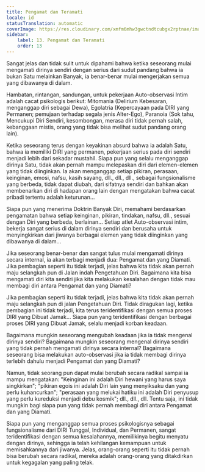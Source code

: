```yaml
---
title: Pengamat dan Teramati
locale: id
statusTranslation: automatic
coverImage: https://res.cloudinary.com/xmfm6mhw3gwctndtcubgx2rptnae/image/upload/v1740468922/small_cover_tratado_de_psicologia_revolucionaria_a4c0dca4e0.webp
sidebar:
    label: 13. Pengamat dan Teramati
    order: 13
---
```

Sangat jelas dan tidak sulit untuk dipahami bahwa ketika seseorang mulai mengamati dirinya sendiri dengan serius dari sudut pandang bahwa ia bukan Satu melainkan Banyak, ia benar-benar mulai mengerjakan semua yang dibawanya di dalam.

Hambatan, rintangan, sandungan, untuk pekerjaan Auto-observasi Intim adalah cacat psikologis berikut: Mitomania (Delirium Kebesaran, menganggap diri sebagai Dewa), Egolatria (Kepercayaan pada DIRI yang Permanen; pemujaan terhadap segala jenis Alter-Ego), Paranoia (Sok tahu, Mencukupi Diri Sendiri, kesombongan, merasa diri tidak pernah salah, kebanggaan mistis, orang yang tidak bisa melihat sudut pandang orang lain).

Ketika seseorang terus dengan keyakinan absurd bahwa ia adalah Satu, bahwa ia memiliki DIRI yang permanen, pekerjaan serius pada diri sendiri menjadi lebih dari sekadar mustahil. Siapa pun yang selalu menganggap dirinya Satu, tidak akan pernah mampu melepaskan diri dari elemen-elemen yang tidak diinginkan. Ia akan menganggap setiap pikiran, perasaan, keinginan, emosi, nafsu, kasih sayang, dll., dll., dll., sebagai fungsionalisme yang berbeda, tidak dapat diubah, dari sifatnya sendiri dan bahkan akan membenarkan diri di hadapan orang lain dengan mengatakan bahwa cacat pribadi tertentu adalah keturunan...

Siapa pun yang menerima Doktrin Banyak Diri, memahami berdasarkan pengamatan bahwa setiap keinginan, pikiran, tindakan, nafsu, dll., sesuai dengan Diri yang berbeda, berlainan... Setiap atlet Auto-observasi intim, bekerja sangat serius di dalam dirinya sendiri dan berusaha untuk menyingkirkan dari jiwanya berbagai elemen yang tidak diinginkan yang dibawanya di dalam...

Jika seseorang benar-benar dan sangat tulus mulai mengamati dirinya secara internal, ia akan terbagi menjadi dua: Pengamat dan yang Diamati. Jika pembagian seperti itu tidak terjadi, jelas bahwa kita tidak akan pernah maju selangkah pun di Jalan indah Pengetahuan Diri. Bagaimana kita bisa mengamati diri kita sendiri jika kita melakukan kesalahan dengan tidak mau membagi diri antara Pengamat dan yang Diamati?

Jika pembagian seperti itu tidak terjadi, jelas bahwa kita tidak akan pernah maju selangkah pun di jalan Pengetahuan Diri. Tidak diragukan lagi, ketika pembagian ini tidak terjadi, kita terus teridentifikasi dengan semua proses DIRI yang Dibuat Jamak... Siapa pun yang teridentifikasi dengan berbagai proses DIRI yang Dibuat Jamak, selalu menjadi korban keadaan.

Bagaimana mungkin seseorang mengubah keadaan jika ia tidak mengenal dirinya sendiri? Bagaimana mungkin seseorang mengenal dirinya sendiri yang tidak pernah mengamati dirinya secara internal? Bagaimana seseorang bisa melakukan auto-observasi jika ia tidak membagi dirinya terlebih dahulu menjadi Pengamat dan yang Diamati?

Namun, tidak seorang pun dapat mulai berubah secara radikal sampai ia mampu mengatakan: "Keinginan ini adalah Diri hewani yang harus saya singkirkan"; "pikiran egois ini adalah Diri lain yang menyiksaku dan yang perlu kuhancurkan"; "perasaan yang melukai hatiku ini adalah Diri penyusup yang perlu kureduksi menjadi debu kosmik"; dll., dll., dll. Tentu saja, ini tidak mungkin bagi siapa pun yang tidak pernah membagi diri antara Pengamat dan yang Diamati.

Siapa pun yang menganggap semua proses psikologisnya sebagai fungsionalisme dari DIRI Tunggal, Individual, dan Permanen, sangat teridentifikasi dengan semua kesalahannya, memilikinya begitu menyatu dengan dirinya, sehingga ia telah kehilangan kemampuan untuk memisahkannya dari jiwanya. Jelas, orang-orang seperti itu tidak pernah bisa berubah secara radikal, mereka adalah orang-orang yang ditakdirkan untuk kegagalan yang paling telak.

